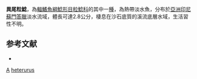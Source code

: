 {{Speciesbox 
| taxon = Akysis heterurus
| status = NE
| status_system = IUCN3.1
| authority = [[Ng|Ng]], 1996
}}
'''異尾粒鯰'''，為[[輻鰭魚綱|輻鰭魚綱]][[鯰形目|鯰形目]][[粒鯰科|粒鯰科]]的其中一[[種|種]]，為熱帶淡水魚，分布於[[亞洲|亞洲]][[印尼|印尼]][[蘇門答臘|蘇門答臘]]淡水流域，體長可達2.8公分，棲息在沙石底質的溪流底層水域，生活習性不明。

==参考文献==
*{{FishBase_species|genus=Akysis|species=heterurus|year=2015|month=2}}

{{Taxonbar}}

[[Category:1996年描述的鱼类|A]]
[[Category:粒鯰屬|heterurus]]